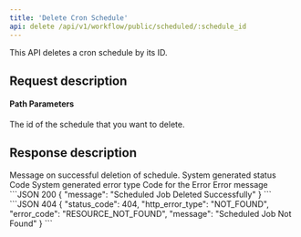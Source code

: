 ```yaml
---
title: 'Delete Cron Schedule'
api: delete /api/v1/workflow/public/scheduled/:schedule_id
---
```


This API deletes a cron schedule by its ID.

## Request description
#### Path Parameters 

<ParamField path="schedule_id" type="string" required>
  The id of the schedule that you want to delete.
</ParamField>

## Response description

<Tabs>
  <Tab title="200">
    <ResponseField name="message" type="string">
    Message on successful deletion of schedule.
    </ResponseField>
  </Tab>

  <Tab title="Error">
    <ResponseField name="status_code" type="integer">
    System generated status Code
    </ResponseField>
    <ResponseField name="http_error_type" type="string">
    System generated error type
    </ResponseField>
    <ResponseField name="error_code" type="string">
    Code for the Error
    </ResponseField>
    <ResponseField name="message" type="string">
    Error message
    </ResponseField>
  </Tab>
</Tabs>


<ResponseExample>
```JSON 200
{
    "message": "Scheduled Job Deleted Successfully"
}
```
```JSON 404
{
    "status_code": 404,
    "http_error_type": "NOT_FOUND",
    "error_code": "RESOURCE_NOT_FOUND",
    "message": "Scheduled Job Not Found"
}
```
</ ResponseExample>